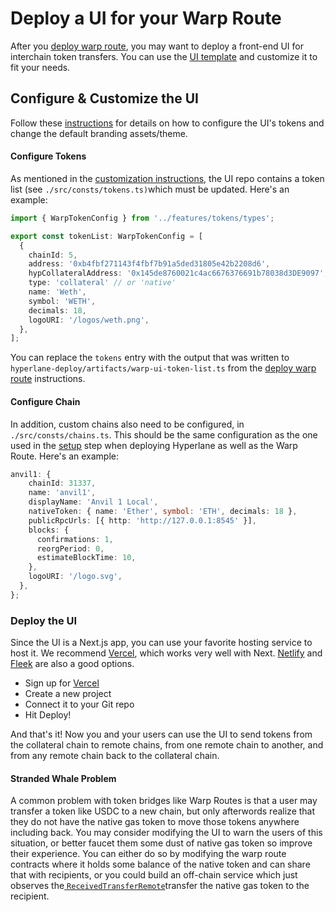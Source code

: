 # Deploy a UI for your Warp Route

After you [deploy warp route](./deploy-warp-route.mdx), you may want to deploy a front-end UI for interchain token transfers. You can use the [UI template](https://github.com/hyperlane-xyz/hyperlane-warp-ui-template) and customize it to fit your needs.

## Configure & Customize the UI

Follow these [instructions](https://github.com/hyperlane-xyz/hyperlane-warp-ui-template/blob/main/CUSTOMIZE.md) for details on how to configure the UI's tokens and change the default branding assets/theme.

#### Configure Tokens

As mentioned in the [customization instructions](https://github.com/hyperlane-xyz/hyperlane-warp-ui-template/blob/main/CUSTOMIZE.md), the UI repo contains a token list (see `./src/consts/tokens.ts)`which must be updated. Here's an example:

```typescript
import { WarpTokenConfig } from '../features/tokens/types';

export const tokenList: WarpTokenConfig = [
  {
    chainId: 5,
    address: '0xb4fbf271143f4fbf7b91a5ded31805e42b2208d6',
    hypCollateralAddress: '0x145de8760021c4ac6676376691b78038d3DE9097',
    type: 'collateral' // or 'native'
    name: 'Weth',
    symbol: 'WETH',
    decimals: 18,
    logoURI: '/logos/weth.png',
  },
];

```

You can replace the `tokens` entry with the output that was written to `hyperlane-deploy/artifacts/warp-ui-token-list.ts` from the [deploy warp route](./deploy-warp-route.mdx) instructions.

#### Configure Chain

In addition, custom chains also need to be configured, in `./src/consts/chains.ts`. This should be the same configuration as the one used in the [setup](../deploy-hyperlane.mdx) step when deploying Hyperlane as well as the Warp Route. Here's an example:

```typescript
anvil1: {
    chainId: 31337,
    name: 'anvil1',
    displayName: 'Anvil 1 Local',
    nativeToken: { name: 'Ether', symbol: 'ETH', decimals: 18 },
    publicRpcUrls: [{ http: 'http://127.0.0.1:8545' }],
    blocks: {
      confirmations: 1,
      reorgPeriod: 0,
      estimateBlockTime: 10,
    },
    logoURI: '/logo.svg',
  },
};
```

### Deploy the UI

Since the UI is a Next.js app, you can use your favorite hosting service to host it. We recommend [Vercel](https://vercel.com), which works very well with Next. [Netlify](https://www.netlify.com) and [Fleek](https://fleek.co) are also a good options.

* Sign up for [Vercel](https://vercel.com/)
* Create a new project
* Connect it to your Git repo
* Hit Deploy!

And that's it! Now you and your users can use the UI to send tokens from the collateral chain to remote chains, from one remote chain to another, and from any remote chain back to the collateral chain.

#### Stranded Whale Problem

A common problem with token bridges like Warp Routes is that a user may transfer a token like USDC to a new chain, but only afterwords realize that they do not have the native gas token to move those tokens anywhere including back. You may consider modifying the UI to warn the users of this situation, or better faucet them some dust of native gas token so improve their experience. You can either do so by modifying the warp route contracts where it holds some balance of the native token and can share that with recipients, or you could build an off-chain service which just observes the[ `ReceivedTransferRemote`](https://github.com/hyperlane-xyz/hyperlane-monorepo/blob/11d9d0bf0d5ac9f2f57141e0e7549dd415e0325e/typescript/token/contracts/libs/TokenRouter.sol#L90)transfer the native gas token to the recipient.
